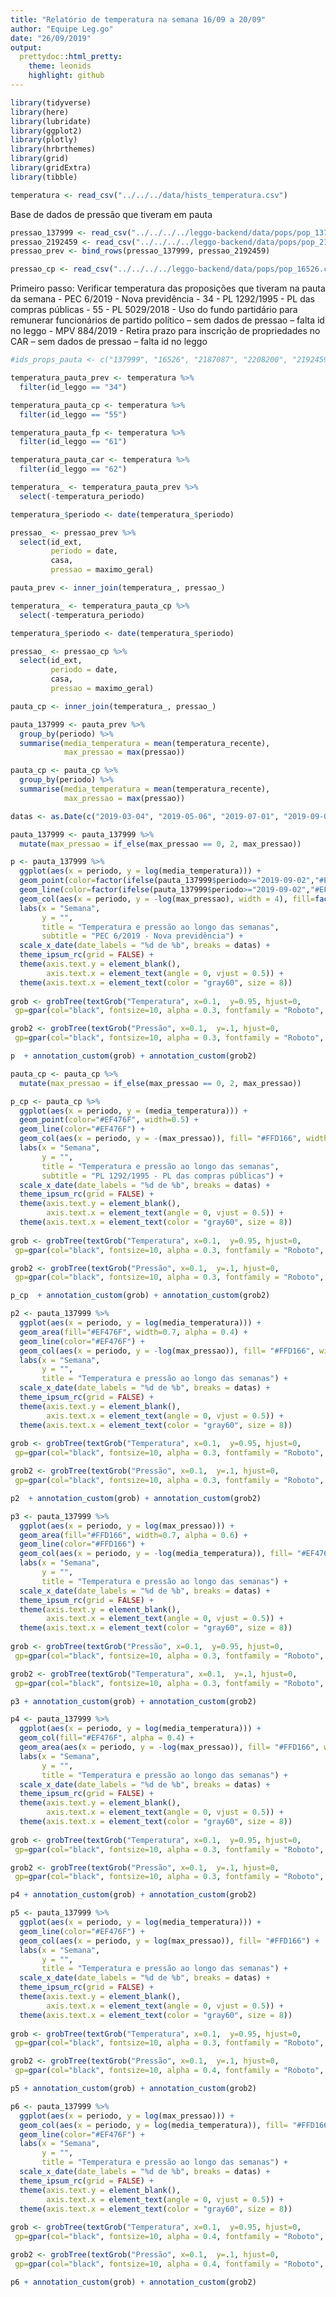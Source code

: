 ```yaml
---
title: "Relatório de temperatura na semana 16/09 a 20/09"
author: "Equipe Leg.go"
date: "26/09/2019"
output:
  prettydoc::html_pretty:
    theme: leonids
    highlight: github
---
```


```r
library(tidyverse)
library(here)
library(lubridate)
library(ggplot2)
library(plotly)
library(hrbrthemes)
library(grid)
library(gridExtra)
library(tibble)
```

```r
temperatura <- read_csv("../../../data/hists_temperatura.csv")
```

Base de dados de pressão que tiveram em pauta
```r
pressao_137999 <- read_csv("../../../../leggo-backend/data/pops/pop_137999.csv")
pressao_2192459 <- read_csv("../../../../leggo-backend/data/pops/pop_2192459.csv")
pressao_prev <- bind_rows(pressao_137999, pressao_2192459)

pressao_cp <- read_csv("../../../../leggo-backend/data/pops/pop_16526.csv")

```

Primeiro passo: Verificar temperatura das proposições que tiveram na pauta da semana
- PEC 6/2019 - Nova previdência - 34
- PL 1292/1995 - PL das compras públicas - 55
- PL 5029/2018 - Uso do fundo partidário para remunerar funcionários de partido político -- sem dados de pressao -- falta id no leggo
- MPV 884/2019 - Retira prazo para inscrição de propriedades no CAR -- sem dados de pressao -- falta id no leggo

```r
#ids_props_pauta <- c("137999", "16526", "2187087", "2208200", "2192459")

temperatura_pauta_prev <- temperatura %>% 
  filter(id_leggo == "34")

temperatura_pauta_cp <- temperatura %>% 
  filter(id_leggo == "55")

temperatura_pauta_fp <- temperatura %>% 
  filter(id_leggo == "61")

temperatura_pauta_car <- temperatura %>% 
  filter(id_leggo == "62")
```

```r
temperatura_ <- temperatura_pauta_prev %>% 
  select(-temperatura_periodo)

temperatura_$periodo <- date(temperatura_$periodo)

pressao_ <- pressao_prev %>% 
  select(id_ext,
         periodo = date,
         casa,
         pressao = maximo_geral) 

pauta_prev <- inner_join(temperatura_, pressao_)

```
```r
temperatura_ <- temperatura_pauta_cp %>% 
  select(-temperatura_periodo)

temperatura_$periodo <- date(temperatura_$periodo)

pressao_ <- pressao_cp %>% 
  select(id_ext,
         periodo = date,
         casa,
         pressao = maximo_geral) 

pauta_cp <- inner_join(temperatura_, pressao_)
```



```r
pauta_137999 <- pauta_prev %>% 
  group_by(periodo) %>% 
  summarise(media_temperatura = mean(temperatura_recente),
            max_pressao = max(pressao)) 
```

```r
pauta_cp <- pauta_cp %>% 
  group_by(periodo) %>% 
  summarise(media_temperatura = mean(temperatura_recente),
            max_pressao = max(pressao)) 
```


```r
datas <- as.Date(c("2019-03-04", "2019-05-06", "2019-07-01", "2019-09-02"))
```


```r
pauta_137999 <- pauta_137999 %>% 
  mutate(max_pressao = if_else(max_pressao == 0, 2, max_pressao))
```

```r
p <- pauta_137999 %>% 
  ggplot(aes(x = periodo, y = log(media_temperatura))) +
  geom_point(color=factor(ifelse(pauta_137999$periodo>="2019-09-02","#EF476F","#DDDDDD")), width=0.5) +
  geom_line(color=factor(ifelse(pauta_137999$periodo>="2019-09-02","#EF476F","#DDDDDD"))) +
  geom_col(aes(x = periodo, y = -log(max_pressao), width = 4), fill=factor(ifelse(pauta_137999$periodo>="2019-09-02","#FFD166","#DDDDDD")), show.legend = FALSE )+
  labs(x = "Semana", 
       y = "",
       title = "Temperatura e pressão ao longo das semanas",
       subtitle = "PEC 6/2019 - Nova previdência") +
  scale_x_date(date_labels = "%d de %b", breaks = datas) +
  theme_ipsum_rc(grid = FALSE) +
  theme(axis.text.y = element_blank(), 
        axis.text.x = element_text(angle = 0, vjust = 0.5)) +
  theme(axis.text.x = element_text(color = "gray60", size = 8))
  
grob <- grobTree(textGrob("Temperatura", x=0.1,  y=0.95, hjust=0,
 gp=gpar(col="black", fontsize=10, alpha = 0.3, fontfamily = "Roboto", fontface = "bold")))

grob2 <- grobTree(textGrob("Pressão", x=0.1,  y=.1, hjust=0,
 gp=gpar(col="black", fontsize=10, alpha = 0.3, fontfamily = "Roboto", fontface = "bold")))

p  + annotation_custom(grob) + annotation_custom(grob2)

```


```r
pauta_cp <- pauta_cp %>% 
  mutate(max_pressao = if_else(max_pressao == 0, 2, max_pressao))
```


```r
p_cp <- pauta_cp %>% 
  ggplot(aes(x = periodo, y = (media_temperatura))) +
  geom_point(color="#EF476F", width=0.5) +
  geom_line(color="#EF476F") +
  geom_col(aes(x = periodo, y = -(max_pressao)), fill= "#FFD166", width = 4) +
  labs(x = "Semana", 
       y = "",
       title = "Temperatura e pressão ao longo das semanas",
       subtitle = "PL 1292/1995 - PL das compras públicas") +
  scale_x_date(date_labels = "%d de %b", breaks = datas) +
  theme_ipsum_rc(grid = FALSE) +
  theme(axis.text.y = element_blank(), 
        axis.text.x = element_text(angle = 0, vjust = 0.5)) +
  theme(axis.text.x = element_text(color = "gray60", size = 8))
  
grob <- grobTree(textGrob("Temperatura", x=0.1,  y=0.95, hjust=0,
 gp=gpar(col="black", fontsize=10, alpha = 0.3, fontfamily = "Roboto", fontface = "bold")))

grob2 <- grobTree(textGrob("Pressão", x=0.1,  y=.1, hjust=0,
 gp=gpar(col="black", fontsize=10, alpha = 0.3, fontfamily = "Roboto", fontface = "bold")))

p_cp  + annotation_custom(grob) + annotation_custom(grob2)
```

```r
p2 <- pauta_137999 %>% 
  ggplot(aes(x = periodo, y = log(media_temperatura))) +
  geom_area(fill="#EF476F", width=0.7, alpha = 0.4) +
  geom_line(color="#EF476F") +
  geom_col(aes(x = periodo, y = -log(max_pressao)), fill= "#FFD166", width = 4) +
  labs(x = "Semana", 
       y = "",
       title = "Temperatura e pressão ao longo das semanas") +
  scale_x_date(date_labels = "%d de %b", breaks = datas) +
  theme_ipsum_rc(grid = FALSE) +
  theme(axis.text.y = element_blank(), 
        axis.text.x = element_text(angle = 0, vjust = 0.5)) +
  theme(axis.text.x = element_text(color = "gray60", size = 8))
  
grob <- grobTree(textGrob("Temperatura", x=0.1,  y=0.95, hjust=0,
 gp=gpar(col="black", fontsize=10, alpha = 0.3, fontfamily = "Roboto", fontface = "bold")))

grob2 <- grobTree(textGrob("Pressão", x=0.1,  y=.1, hjust=0,
 gp=gpar(col="black", fontsize=10, alpha = 0.3, fontfamily = "Roboto", fontface = "bold")))

p2  + annotation_custom(grob) + annotation_custom(grob2)

```

```r
p3 <- pauta_137999 %>% 
  ggplot(aes(x = periodo, y = log(max_pressao))) +
  geom_area(fill="#FFD166", width=0.7, alpha = 0.6) +
  geom_line(color="#FFD166") +
  geom_col(aes(x = periodo, y = -log(media_temperatura)), fill= "#EF476F", width = 4, alpha = 0.5) +
  labs(x = "Semana", 
       y = "",
       title = "Temperatura e pressão ao longo das semanas") +
  scale_x_date(date_labels = "%d de %b", breaks = datas) +
  theme_ipsum_rc(grid = FALSE) +
  theme(axis.text.y = element_blank(), 
        axis.text.x = element_text(angle = 0, vjust = 0.5)) +
  theme(axis.text.x = element_text(color = "gray60", size = 8))
  
grob <- grobTree(textGrob("Pressão", x=0.1,  y=0.95, hjust=0,
 gp=gpar(col="black", fontsize=10, alpha = 0.3, fontfamily = "Roboto", fontface = "bold")))

grob2 <- grobTree(textGrob("Temperatura", x=0.1,  y=.1, hjust=0,
 gp=gpar(col="black", fontsize=10, alpha = 0.3, fontfamily = "Roboto", fontface = "bold")))

p3 + annotation_custom(grob) + annotation_custom(grob2)
```

```r
p4 <- pauta_137999 %>% 
  ggplot(aes(x = periodo, y = log(media_temperatura))) +
  geom_col(fill="#EF476F", alpha = 0.4) +
  geom_area(aes(x = periodo, y = -log(max_pressao)), fill= "#FFD166", width = 0.9) +
  labs(x = "Semana", 
       y = "",
       title = "Temperatura e pressão ao longo das semanas") +
  scale_x_date(date_labels = "%d de %b", breaks = datas) +
  theme_ipsum_rc(grid = FALSE) +
  theme(axis.text.y = element_blank(), 
        axis.text.x = element_text(angle = 0, vjust = 0.5)) +
  theme(axis.text.x = element_text(color = "gray60", size = 8))
  
grob <- grobTree(textGrob("Temperatura", x=0.1,  y=0.95, hjust=0,
 gp=gpar(col="black", fontsize=10, alpha = 0.3, fontfamily = "Roboto", fontface = "bold")))

grob2 <- grobTree(textGrob("Pressão", x=0.1,  y=.1, hjust=0,
 gp=gpar(col="black", fontsize=10, alpha = 0.3, fontfamily = "Roboto", fontface = "bold")))

p4 + annotation_custom(grob) + annotation_custom(grob2)
```


```r
p5 <- pauta_137999 %>% 
  ggplot(aes(x = periodo, y = log(media_temperatura))) +
  geom_line(color="#EF476F") +
  geom_col(aes(x = periodo, y = log(max_pressao)), fill= "#FFD166") +
  labs(x = "Semana", 
       y = "",
       title = "Temperatura e pressão ao longo das semanas") +
  scale_x_date(date_labels = "%d de %b", breaks = datas) +
  theme_ipsum_rc(grid = FALSE) +
  theme(axis.text.y = element_blank(), 
        axis.text.x = element_text(angle = 0, vjust = 0.5)) +
  theme(axis.text.x = element_text(color = "gray60", size = 8))
  
grob <- grobTree(textGrob("Temperatura", x=0.1,  y=0.95, hjust=0,
 gp=gpar(col="black", fontsize=10, alpha = 0.3, fontfamily = "Roboto", fontface = "bold")))

grob2 <- grobTree(textGrob("Pressão", x=0.1,  y=.1, hjust=0,
 gp=gpar(col="black", fontsize=10, alpha = 0.4, fontfamily = "Roboto", fontface = "bold")))

p5 + annotation_custom(grob) + annotation_custom(grob2)
```


```r
p6 <- pauta_137999 %>% 
  ggplot(aes(x = periodo, y = log(max_pressao))) +
  geom_col(aes(x = periodo, y = log(media_temperatura)), fill= "#FFD166") +
  geom_line(color="#EF476F") +
  labs(x = "Semana", 
       y = "",
       title = "Temperatura e pressão ao longo das semanas") +
  scale_x_date(date_labels = "%d de %b", breaks = datas) +
  theme_ipsum_rc(grid = FALSE) +
  theme(axis.text.y = element_blank(), 
        axis.text.x = element_text(angle = 0, vjust = 0.5)) +
  theme(axis.text.x = element_text(color = "gray60", size = 8))
  
grob <- grobTree(textGrob("Temperatura", x=0.1,  y=0.95, hjust=0,
 gp=gpar(col="black", fontsize=10, alpha = 0.4, fontfamily = "Roboto", fontface = "bold")))

grob2 <- grobTree(textGrob("Pressão", x=0.1,  y=.1, hjust=0,
 gp=gpar(col="black", fontsize=10, alpha = 0.4, fontfamily = "Roboto", fontface = "bold")))

p6 + annotation_custom(grob) + annotation_custom(grob2)
```






